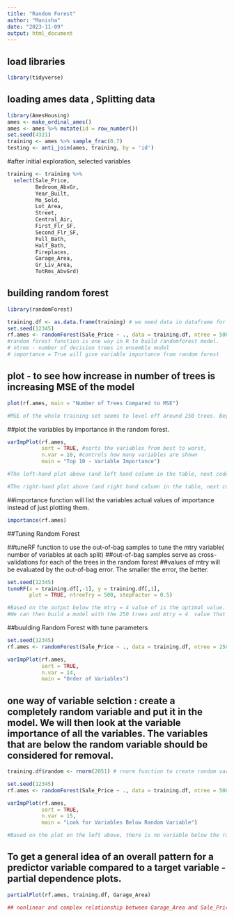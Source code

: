 ---
title: "Random Forest"
author: "Manisha"
date: "2023-11-09"
output: html_document
---

##  load libraries
```{r cars}

library(tidyverse)
```

## loading ames data , Splitting data
```{r split}
library(AmesHousing)
ames <- make_ordinal_ames()
ames <- ames %>% mutate(id = row_number())
set.seed(4321)
training <- ames %>% sample_frac(0.7)
testing <- anti_join(ames, training, by = 'id')
```

#after initial exploration, selected variables
```{r}
training <- training %>% 
  select(Sale_Price,
         Bedroom_AbvGr,
         Year_Built,
         Mo_Sold,
         Lot_Area,
         Street,
         Central_Air,
         First_Flr_SF,
         Second_Flr_SF,
         Full_Bath,
         Half_Bath,
         Fireplaces,
         Garage_Area,
         Gr_Liv_Area, 
         TotRms_AbvGrd)
```

## building random forest
```{r }
library(randomForest)

training.df <- as.data.frame(training) # we need data in dataframe for random forest
set.seed(12345)
rf.ames <- randomForest(Sale_Price ~ ., data = training.df, ntree = 500, importance = TRUE) 
#random forest function is one way in R to build randomforest model.
# ntree - number of decision trees in ensemble model
# importance = True will give variable importance from random forest
```

## plot - to see how increase in number of trees is increasing MSE of the model
```{r}
plot(rf.ames, main = "Number of Trees Compared to MSE")

#MSE of the whole training set seems to level off around 250 trees. Beyond that, adding more trees only increases the computation time, but not the predictive power of the model.
```
##plot the variables by importance in the random forest.

```{r}
varImpPlot(rf.ames,
           sort = TRUE, #sorts the variables from best to worst,
           n.var = 10, #controls how many variables are shown
           main = "Top 10 - Variable Importance")

#The left-hand plot above (and left hand column in the table, next code) shows the percentage increase in MSE when the variable is “excluded” from the model. In other words, how much worse is the model when that variable’s impact is no longer there. The variables that make the model the worst by the most will be high in importance. The variable isn’t actually removed from the modeling process, but the values are permuted (randomly shuffled around) to remove the impact of that variable. By this metric, Year-Built is by far the most important variable.

#The right-hand plot above (and right hand column in the table, next code) shows the increase in purity in the nodes of the tree - essentially measuring how much each variable improves the purity of the model when it is added. Again, Year_Built is at the top of the list.
```
##importance function will list the variables actual values of importance instead of just plotting them.

```{r}
importance(rf.ames)
```

##Tuning Random Forest

##tuneRF function to use the out-of-bag samples to tune the mtry variable( number of variables at each split)
##out-of-bag samples serve as cross-validations for each of the trees in the random forest
##values of mtry will be evaluated by the out-of-bag error. The smaller the error, the better.
```{r}
set.seed(12345)
tuneRF(x = training.df[,-1], y = training.df[,1], 
       plot = TRUE, ntreeTry = 500, stepFactor = 0.5)

#Based on the output below the mtry = 4 value of is the optimal value.
#We can then build a model with the 250 trees and mtry = 4  value that was optimized from below
```

##buulding Random Forest with tune parameters
```{r}
set.seed(12345)
rf.ames <- randomForest(Sale_Price ~ ., data = training.df, ntree = 250, mtry = 4, importance = TRUE)

varImpPlot(rf.ames,
           sort = TRUE,
           n.var = 14,
           main = "Order of Variables")
```
## one way of variable selction : create a completely random variable and put it in the model. We will then look at the variable importance of all the variables. The variables that are below the random variable should be considered for removal.

```{r}
training.df$random <- rnorm(2051) # rnorm function to create random variable with mean 0 and sd 1, 2051 number of variables in training

set.seed(12345)
rf.ames <- randomForest(Sale_Price ~ ., data = training.df, ntree = 500, mtry = 4, importance = TRUE)

varImpPlot(rf.ames,
           sort = TRUE,
           n.var = 15,
           main = "Look for Variables Below Random Variable")

#Based on the plot on the left above, there is no variable below the random variable. However, from the plot on the right, there are 5 variables that could be considered for removal.
```
## To get a general idea of an overall pattern for a predictor variable compared to a target variable - partial dependence plots.
```{r}
partialPlot(rf.ames, training.df, Garage_Area)

## nonlinear and complex relationship between Garage_Area and Sale_Price is similar to the plot we saw earlier with the GAMs.
```

